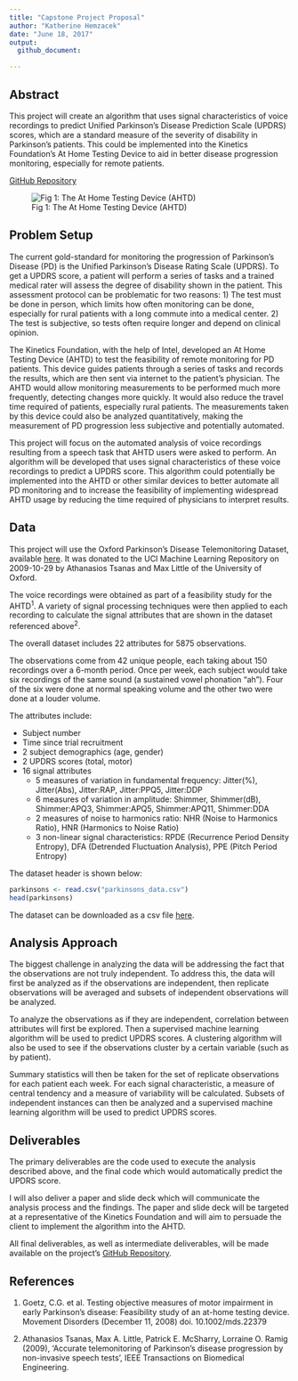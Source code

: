 ---
title: "Capstone Project Proposal"
author: "Katherine Hemzacek"
date: "June 18, 2017"
output:
  github_document:

---
## Abstract

This project will create an algorithm that uses signal characteristics of voice recordings to predict Unified Parkinson's Disease Prediction Scale (UPDRS) scores, which are a standard measure of the severity of disability in Parkinson's patients. This could be implemented into the Kinetics Foundation's At Home Testing Device to aid in better disease progression monitoring, especially for remote patients.

[GitHub Repository](https://github.com/khemzacek/Automating-Parkinsons-Assessment)

![Fig 1: The At Home Testing Device (AHTD)](AHTD.jpg)

## Problem Setup

The current gold-standard for monitoring the progression of Parkinson's Disease (PD) is the Unified Parkinson's Disease Rating Scale (UPDRS). To get a UPDRS score, a patient will perform a series of tasks and a trained medical rater will assess the degree of disability shown in the patient. This assessment protocol can be problematic for two reasons: 1) The test must be done in person, which limits how often monitoring can be done, especially for rural patients with a long commute into a medical center. 2) The test is subjective, so tests often require longer and depend on clinical opinion.

The Kinetics Foundation, with the help of Intel, developed an At Home Testing Device (AHTD) to test the feasibility of remote monitoring for PD patients. This device guides patients through a series of tasks and records the results, which are then sent via internet to the patient's physician. The AHTD would allow monitoring measurements to be performed much more frequently, detecting changes more quickly. It would also reduce the travel time required of patients, especially rural patients. The measurements taken by this device could also be analyzed quantitatively, making the measurement of PD progression less subjective and potentially automated.

This project will focus on the automated analysis of voice recordings resulting from a speech task that AHTD users were asked to perform. An algorithm will be developed that uses signal characteristics of these voice recordings to predict a UPDRS score. This algorithm could potentially be implemented into the AHTD or other similar devices to better automate all PD monitoring and to increase the feasibility of implementing widespread AHTD usage by reducing the time required of physicians to interpret results.

## Data

This project will use the Oxford Parkinson's Disease Telemonitoring Dataset, available [here](https://archive.ics.uci.edu/ml/datasets/parkinsons+telemonitoring). It was donated to the UCI Machine Learning Repository on 2009-10-29 by Athanasios Tsanas and Max Little of the University of Oxford. 

The voice recordings were obtained as part of a feasibility study for the AHTD^1^. A variety of signal processing techniques were then applied to each recording to calculate the signal attributes that are shown in the dataset referenced above^2^.

The overall dataset includes 22 attributes for 5875 observations.

The observations come from 42 unique people, each taking about 150 recordings over a 6-month period. Once per week, each subject would take six recordings of the same sound (a sustained vowel phonation "ah"). Four of the six were done at normal speaking volume and the other two were done at a louder volume.

The attributes include:

* Subject number
* Time since trial recruitment
* 2 subject demographics (age, gender)
* 2 UPDRS scores (total, motor)
* 16 signal attributes 
    + 5 measures of variation in fundamental frequency: Jitter(%), Jitter(Abs), Jitter:RAP, Jitter:PPQ5, Jitter:DDP
    + 6 measures of variation in amplitude: Shimmer, Shimmer(dB), Shimmer:APQ3, Shimmer:APQ5, Shimmer:APQ11, Shimmer:DDA
    + 2 measures of noise to harmonics ratio: NHR (Noise to Harmonics Ratio), HNR (Harmonics to Noise Ratio)
    + 3 non-linear signal characteristics: RPDE (Recurrence Period Density Entropy), DFA (Detrended Fluctuation Analysis), PPE (Pitch Period Entropy)

The dataset header is shown below:
```{r echo = FALSE}
parkinsons <- read.csv("parkinsons_data.csv")
head(parkinsons)
```

The dataset can be downloaded as a csv file [here](https://archive.ics.uci.edu/ml/machine-learning-databases/parkinsons/telemonitoring/parkinsons_updrs.data). 

## Analysis Approach

The biggest challenge in analyzing the data will be addressing the fact that the observations are not truly independent. To address this, the data will first be analyzed as if the observations are independent, then replicate observations will be averaged and subsets of independent observations will be analyzed.

To analyze the observations as if they are independent, correlation between attributes will first be explored. Then a supervised machine learning algorithm will be used to predict UPDRS scores. A clustering algorithm will also be used to see if the observations cluster by a certain variable (such as by patient).

Summary statistics will then be taken for the set of replicate observations for each patient each week. For each signal characteristic, a measure of central tendency and a measure of variability will be calculated. Subsets of independent instances can then be analyzed and a supervised machine learning algorithm will be used to predict UPDRS scores.

## Deliverables

The primary deliverables are the code used to execute the analysis described above, and the final code which would automatically predict the UPDRS score.

I will also deliver a paper and slide deck which will communicate the analysis process and the findings. The paper and slide deck will be targeted at a representative of the Kinetics Foundation and will aim to persuade the client to implement the algorithm into the AHTD.

All final deliverables, as well as intermediate deliverables, will be made available on the project's [GitHub Repository](https://github.com/khemzacek/Automating-Parkinsons-Assessment).

## References
1. Goetz, C.G. et al. Testing objective measures of motor impairment in early
Parkinson's disease: Feasibility study of an at-home testing device.
Movement Disorders (December 11, 2008) doi. 10.1002/mds.22379

2. Athanasios Tsanas, Max A. Little, Patrick E. McSharry, Lorraine O. Ramig (2009), 'Accurate telemonitoring of Parkinson's disease progression by non-invasive speech tests', IEEE Transactions on Biomedical Engineering. 
